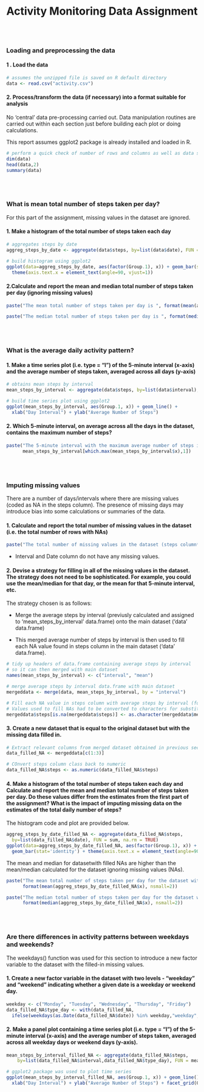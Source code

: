 # Activity Monitoring Data Assignment

<br><br>

### Loading and preprocessing the data

#### 1 . Load the data

```r
# assumes the unzipped file is saved on R default directory
data <- read.csv("activity.csv")
```

#### 2. Process/transform the data (if necessary) into a format suitable for analysis

No 'central' data pre-processing carried out. Data manipulation routines are carried out within each section just before building each plot or doing calculations.

This report assumes ggplot2 package is already installed and loaded in R.

```r
# perform a quick check of number of rows and columns as well as data structure
dim(data)
head(data,2)
summary(data)

```

<br><br>

### What is mean total number of steps taken per day?

For this part of the assignment, missing values in the dataset are ignored.

#### 1. Make a histogram of the total number of steps taken each day

```r
# aggregates steps by date
aggreg_steps_by_date <- aggregate(data$steps, by=list(data$date), FUN = sum, na.rm = TRUE)

# build histogram using ggplot2
ggplot(data=aggreg_steps_by_date, aes(factor(Group.1), x)) + geom_bar(stat='identity') +
  theme(axis.text.x = element_text(angle=90, vjust=1))
```

#### 2.Calculate and report the mean and median total number of steps taken per day (ignoring missing values)

```r
paste("The mean total number of steps taken per day is ", format(mean(aggreg_steps_by_date$x), nsmall=2))

paste("The median total number of steps taken per day is ", format(median(aggreg_steps_by_date$x), nsmall=2))
```


<br><br>

### What is the average daily activity pattern?

#### 1. Make a time series plot (i.e. type = "l") of the 5-minute interval (x-axis) and the average number of steps taken, averaged across all days (y-axis)

```r
# obtains mean steps by interval
mean_steps_by_interval <- aggregate(data$steps, by=list(data$interval), FUN = mean, na.rm = TRUE)

# build time series plot using ggplot2
ggplot(mean_steps_by_interval, aes(Group.1, x)) + geom_line() + 
  xlab("Day Interval") + ylab("Average Number of Steps")
```

#### 2. Which 5-minute interval, on average across all the days in the dataset, contains the maximum number of steps?

```r
paste("The 5-minute interval with the maximum average number of steps is ", 
      mean_steps_by_interval[which.max(mean_steps_by_interval$x),1])
```


<br><br>

### Imputing missing values

There are a number of days/intervals where there are missing values (coded as NA in the steps column). The presence of missing days may introduce bias into some calculations or summaries of the data.

#### 1. Calculate and report the total number of missing values in the dataset (i.e. the total number of rows with NAs)

```r
paste("The total number of missing values in the dataset (steps column*) is", sum(is.na(data$steps)))
```

* Interval and Date column do not have any missing values.

#### 2. Devise a strategy for filling in all of the missing values in the dataset. The strategy does not need to be sophisticated. For example, you could use the mean/median for that day, or the mean for that 5-minute interval, etc.

The strategy chosen is as follows:

- Merge the average steps by interval (previusly calculated and assigned to 'mean_steps_by_interval' data.frame) onto the main dataset ('data' data.frame)

- This merged average number of steps by interval is then used to fill each NA value found in steps column in the main dataset ('data' data.frame).

```r
# tidy up headers of data.frame containing average steps by interval 
# so it can then merged with main dataset
names(mean_steps_by_interval) <- c("interval", "mean")

# merge average steps by interval data.frame with main dataset 
mergeddata <- merge(data, mean_steps_by_interval, by = "interval")

# Fill each NA value in steps column with average steps by interval (for that respective interval). 
# Values used to fill NAs had to be converted to characters for substitution process 
mergeddata$steps[is.na(mergeddata$steps)] <- as.character(mergeddata$mean[is.na(mergeddata$steps)])
```

#### 3. Create a new dataset that is equal to the original dataset but with the missing data filled in.

```r
# Extract relevant columns from merged dataset obtained in previous section 
data_filled_NA <- mergeddata[c(1:3)]

# COnvert steps column class back to numeric
data_filled_NA$steps <- as.numeric(data_filled_NA$steps)
```

#### 4. Make a histogram of the total number of steps taken each day and Calculate and report the mean and median total number of steps taken per day. Do these values differ from the estimates from the first part of the assignment? What is the impact of imputing missing data on the estimates of the total daily number of steps?

The histogram code and plot are provided below.

```r
aggreg_steps_by_date_filled_NA <- aggregate(data_filled_NA$steps, 
  by=list(data_filled_NA$date), FUN = sum, na.rm = TRUE)
ggplot(data=aggreg_steps_by_date_filled_NA, aes(factor(Group.1), x)) + 
  geom_bar(stat='identity') + theme(axis.text.x = element_text(angle=90, vjust=1))

```

The mean and median for datasetwith filled NAs are higher than the mean/median calculated for the dataset ignoring missing values (NAs).

```r
paste("The mean total number of steps taken per day for the dataset with filled NAs is ", 
      format(mean(aggreg_steps_by_date_filled_NA$x), nsmall=2))

paste("The median total number of steps taken per day for the dataset with filled NAs is ", 
      format(median(aggreg_steps_by_date_filled_NA$x), nsmall=2))
```

<br><br>

### Are there differences in activity patterns between weekdays and weekends?

The weekdays() function was used for this section to introduce a new factor variable to the dataset with the filled-in missing values.

#### 1. Create a new factor variable in the dataset with two levels - "weekday" and "weekend" indicating whether a given date is a weekday or weekend day.

```r
weekday <- c("Monday", "Tuesday", "Wednesday", "Thursday", "Friday")
data_filled_NA$type_day <- with(data_filled_NA, 
  ifelse(weekdays(as.Date(data_filled_NA$date)) %in% weekday,"weekday", "weekend"))
```

#### 2. Make a panel plot containing a time series plot (i.e. type = "l") of the 5-minute interval (x-axis) and the average number of steps taken, averaged across all weekday days or weekend days (y-axis). 

```r

mean_steps_by_interval_filled_NA <- aggregate(data_filled_NA$steps, 
    by=list(data_filled_NA$interval,data_filled_NA$type_day), FUN = mean, na.rm = TRUE)

# ggplot2 package was used to plot time series
ggplot(mean_steps_by_interval_filled_NA, aes(Group.1, x)) + geom_line() + 
  xlab("Day Interval") + ylab("Average Number of Steps") + facet_grid(Group.2~.)
```



